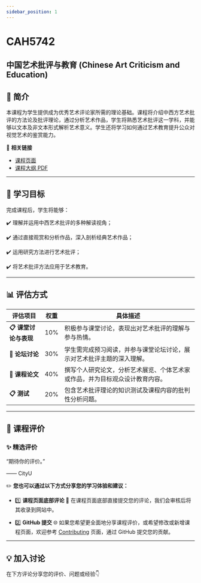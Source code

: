 ```yaml
---
sidebar_position: 1
---
```


# CAH5742
## 中国艺术批评与教育 (Chinese Art Criticism and Education)

## **📘 简介**
本课程为学生提供成为优秀艺术评论家所需的理论基础。课程将介绍中西方艺术批评的方法论及批评理论，通过分析艺术作品，学生将熟悉艺术批评这一学科，并能够以文本及非文本形式解析艺术意义。学生还将学习如何通过艺术教育提升公众对视觉艺术的鉴赏能力。

🔗 **相关链接**
- [课程页面](https://www.cityu.edu.hk/catalogue/pg/202425/course/CAH5742.htm)
- [课程大纲 PDF](https://www.cityu.edu.hk/catalogue/pg/202425/course/CAH5742.pdf)

---

## **🎯 学习目标**

完成课程后，学生将能够：

✔️ 理解并运用中西艺术批评的多种解读视角；

✔️ 通过直接观赏和分析作品，深入剖析经典艺术作品；

✔️ 运用研究方法进行艺术批评；

✔️ 将艺术批评方法应用于艺术教育。

---

## **📊 评估方式**

| **评估项目**          | **权重** | **具体描述**                                                                                       |
|----------------------|---------|---------------------------------------------------------------------------------------------------|
| **📋 课堂讨论与表现**   | 10%     | 积极参与课堂讨论，表现出对艺术批评的理解与参与热情。                                                     |
| **📂 论坛讨论**        | 30%     | 学生需完成预习阅读，并参与课堂论坛讨论，展示对艺术批评主题的深入理解。                                            |
| **📂 课程论文**        | 40%     | 撰写个人研究论文，分析艺术展览、个体艺术家或作品，并为目标观众设计教育内容。                                          |
| **📋 测试**           | 20%     | 包含艺术批评理论的知识测试及课程内容的批判性分析问题。                                                      |

---

## **💬 课程评价**

### ✨ **精选评价**
<div className={commentStyles.commentBox}>
    <p className={commentStyles.commentText}>
        “期待你的评价。”
    </p>
    <p className={commentStyles.commentAuthor}>—— CityU</p>
</div>

✏️ **您也可以通过以下方式分享您的学习体验和建议：**

- 1️⃣ **课程页面底部评论**
💬 在课程页面底部直接提交您的评论，我们会审核后将其收录到网站中。

- 2️⃣ **GitHub 提交**
🌐 如果您希望更全面地分享课程评价，或希望修改或新增课程页面，欢迎参考 [Contributing](/contributing) 页面，通过 GitHub 提交您的贡献。

---

## **💡 加入讨论**

在下方评论分享您的评价、问题或经验👇
<Utterances />
